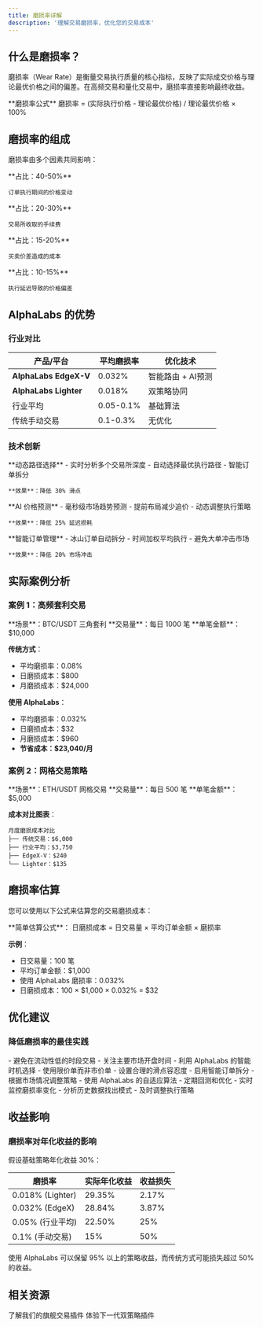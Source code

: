 ```yaml
---
title: 磨损率详解
description: '理解交易磨损率，优化您的交易成本'
---
```


## 什么是磨损率？

磨损率（Wear Rate）是衡量交易执行质量的核心指标，反映了实际成交价格与理论最优价格之间的偏差。在高频交易和量化交易中，磨损率直接影响最终收益。

<Note>
  **磨损率公式**  
  磨损率 = (实际执行价格 - 理论最优价格) / 理论最优价格 × 100%
</Note>

## 磨损率的组成

磨损率由多个因素共同影响：

<CardGroup cols={2}>
  <Card title="市场滑点" icon="chart-line">
    **占比：40-50%**
    
    订单执行期间的价格变动
  </Card>
  <Card title="交易手续费" icon="receipt">
    **占比：20-30%**
    
    交易所收取的手续费
  </Card>
  <Card title="价差成本" icon="arrows-left-right">
    **占比：15-20%**
    
    买卖价差造成的成本
  </Card>
  <Card title="延迟损耗" icon="clock">
    **占比：10-15%**
    
    执行延迟导致的价格偏差
  </Card>
</CardGroup>

## AlphaLabs 的优势

### 行业对比

| 产品/平台 | 平均磨损率 | 优化技术 |
|-----------|------------|----------|
| **AlphaLabs EdgeX-V** | 0.032% | 智能路由 + AI预测 |
| **AlphaLabs Lighter** | 0.018% | 双策略协同 |
| 行业平均 | 0.05-0.1% | 基础算法 |
| 传统手动交易 | 0.1-0.3% | 无优化 |

### 技术创新

<Tabs>
  <Tab title="智能路由">
    **动态路径选择**
    - 实时分析多个交易所深度
    - 自动选择最优执行路径
    - 智能订单拆分
    
    **效果**：降低 30% 滑点
  </Tab>
  <Tab title="预测算法">
    **AI 价格预测**
    - 毫秒级市场趋势预测
    - 提前布局减少追价
    - 动态调整执行策略
    
    **效果**：降低 25% 延迟损耗
  </Tab>
  <Tab title="订单优化">
    **智能订单管理**
    - 冰山订单自动拆分
    - 时间加权平均执行
    - 避免大单冲击市场
    
    **效果**：降低 20% 市场冲击
  </Tab>
</Tabs>

## 实际案例分析

### 案例 1：高频套利交易

<Info>
  **场景**：BTC/USDT 三角套利  
  **交易量**：每日 1000 笔  
  **单笔金额**：$10,000
</Info>

**传统方式**：
- 平均磨损率：0.08%
- 日磨损成本：$800
- 月磨损成本：$24,000

**使用 AlphaLabs**：
- 平均磨损率：0.032%
- 日磨损成本：$32
- 月磨损成本：$960
- **节省成本：$23,040/月**

### 案例 2：网格交易策略

<Info>
  **场景**：ETH/USDT 网格交易  
  **交易量**：每日 500 笔  
  **单笔金额**：$5,000
</Info>

**成本对比图表**：

```
月度磨损成本对比
├── 传统交易：$6,000
├── 行业平均：$3,750
├── EdgeX-V：$240
└── Lighter：$135
```

## 磨损率估算

您可以使用以下公式来估算您的交易磨损成本：

<Info>
**简单估算公式**：
日磨损成本 = 日交易量 × 平均订单金额 × 磨损率

**示例**：
- 日交易量：100 笔
- 平均订单金额：$1,000
- 使用 AlphaLabs 磨损率：0.032%
- 日磨损成本：100 × $1,000 × 0.032% = $32
</Info>

## 优化建议

### 降低磨损率的最佳实践

<AccordionGroup>
  <Accordion title="1. 选择合适的交易时段">
    - 避免在流动性低的时段交易
    - 关注主要市场开盘时间
    - 利用 AlphaLabs 的智能时机选择
  </Accordion>
  <Accordion title="2. 合理设置订单参数">
    - 使用限价单而非市价单
    - 设置合理的滑点容忍度
    - 启用智能订单拆分
  </Accordion>
  <Accordion title="3. 优化策略配置">
    - 根据市场情况调整策略
    - 使用 AlphaLabs 的自适应算法
    - 定期回测和优化
  </Accordion>
  <Accordion title="4. 监控和分析">
    - 实时监控磨损率变化
    - 分析历史数据找出模式
    - 及时调整执行策略
  </Accordion>
</AccordionGroup>



## 收益影响

### 磨损率对年化收益的影响

假设基础策略年化收益 30%：

| 磨损率 | 实际年化收益 | 收益损失 |
|--------|-------------|----------|
| 0.018% (Lighter) | 29.35% | 2.17% |
| 0.032% (EdgeX) | 28.84% | 3.87% |
| 0.05% (行业平均) | 22.50% | 25% |
| 0.1% (手动交易) | 15% | 50% |

<Note>
  使用 AlphaLabs 可以保留 95% 以上的策略收益，而传统方式可能损失超过 50% 的收益。
</Note>

## 相关资源

<CardGroup cols={2}>
  <Card title="EdgeX-Variational [001]" icon="chart-line" href="/products/edgex-variational">
    了解我们的旗舰交易插件
  </Card>
  <Card title="Lighter-EdgeX [002]" icon="sparkles" href="/products/lighter-edgex">
    体验下一代双策略插件
  </Card>
</CardGroup>